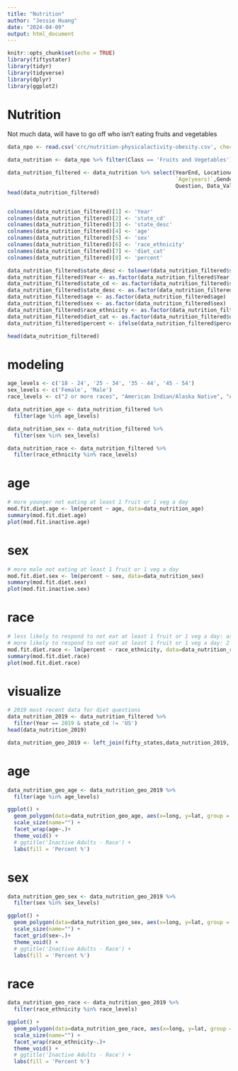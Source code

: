 ```yaml
---
title: "Nutrition"
author: "Jessie Huang"
date: "2024-04-09"
output: html_document
---
```


```r
knitr::opts_chunk$set(echo = TRUE)
library(fiftystater)
library(tidyr)
library(tidyverse)
library(dplyr)
library(ggplot2)
```

# Nutrition
Not much data, will have to go off who isn't eating fruits and vegetables
```r
data_npo <- read.csv('crc/nutrition-physicalactivity-obesity.csv', check.names = FALSE)

data_nutrition <- data_npo %>% filter(Class == 'Fruits and Vegetables')

data_nutrition_filtered <- data_nutrition %>% select(YearEnd, LocationAbbr, LocationDesc,
                                                     `Age(years)`,Gender,`Race/Ethnicity`, 
                                                     Question, Data_Value)
head(data_nutrition_filtered)
```
```r

```

```r
colnames(data_nutrition_filtered)[1] <- 'Year'
colnames(data_nutrition_filtered)[2] <- 'state_cd'
colnames(data_nutrition_filtered)[3] <- 'state_desc'
colnames(data_nutrition_filtered)[4] <- 'age'
colnames(data_nutrition_filtered)[5] <- 'sex'
colnames(data_nutrition_filtered)[6] <- 'race_ethnicity'
colnames(data_nutrition_filtered)[7] <- 'diet_cat'
colnames(data_nutrition_filtered)[8] <- 'percent'

data_nutrition_filtered$state_desc <- tolower(data_nutrition_filtered$state_desc)
data_nutrition_filtered$Year <- as.factor(data_nutrition_filtered$Year)
data_nutrition_filtered$state_cd <- as.factor(data_nutrition_filtered$state_cd)
data_nutrition_filtered$state_desc <- as.factor(data_nutrition_filtered$state_desc)
data_nutrition_filtered$age <- as.factor(data_nutrition_filtered$age)
data_nutrition_filtered$sex <- as.factor(data_nutrition_filtered$sex)
data_nutrition_filtered$race_ethnicity <- as.factor(data_nutrition_filtered$race_ethnicity)
data_nutrition_filtered$diet_cat <- as.factor(data_nutrition_filtered$diet_cat)
data_nutrition_filtered$percent <- ifelse(data_nutrition_filtered$percent!=0.0, data_nutrition_filtered$percent/100, 0.0)

head(data_nutrition_filtered)
```



# modeling

```r
age_levels <- c('18 - 24', '25 - 34', '35 - 44', '45 - 54')
sex_levels <- c('Female', 'Male')
race_levels <- c("2 or more races", "American Indian/Alaska Native", "Asian", "Hawaiian/Pacific Islander", "Hispanic", "Non-Hispanic Black", "Non-Hispanic White", "Other")

data_nutrition_age <- data_nutrition_filtered %>% 
  filter(age %in% age_levels)

data_nutrition_sex <- data_nutrition_filtered %>% 
  filter(sex %in% sex_levels)

data_nutrition_race <- data_nutrition_filtered %>% 
  filter(race_ethnicity %in% race_levels)
```

# age
```r
# more younger not eating at least 1 fruit or 1 veg a day
mod.fit.diet.age <- lm(percent ~ age, data=data_nutrition_age)
summary(mod.fit.diet.age)
plot(mod.fit.inactive.age)
```

# sex
```r
# more male not eating at least 1 fruit or 1 veg a day
mod.fit.diet.sex <- lm(percent ~ sex, data=data_nutrition_sex)
summary(mod.fit.diet.sex)
plot(mod.fit.inactive.sex)
```
# race
```r
# less likely to respond to not eat at least 1 fruit or 1 veg a day: asian, white, other
# more likely to respond to not eat at least 1 fruit or 1 veg a day: 2 or more races, american indian or alaska native, hawaiian/pacific islander, hispanic, black
mod.fit.diet.race <- lm(percent ~ race_ethnicity, data=data_nutrition_race)
summary(mod.fit.diet.race)
plot(mod.fit.diet.race)
```


# visualize

```r
# 2019 most recent data for diet questions
data_nutrition_2019 <- data_nutrition_filtered %>% 
  filter(Year == 2019 & state_cd != 'US')
head(data_nutrition_2019)

data_nutrition_geo_2019 <- left_join(fifty_states,data_nutrition_2019, by='state_desc')
```
# age

```r
data_nutrition_geo_age <- data_nutrition_geo_2019 %>%
  filter(age %in% age_levels)
```

```r
ggplot() + 
  geom_polygon(data=data_nutrition_geo_age, aes(x=long, y=lat, group = group, fill=percent), color='white') +
  scale_size(name="") + 
  facet_wrap(age~.)+
  theme_void() +
  # ggtitle('Inactive Adults - Race') + 
  labs(fill = 'Percent %')
```

# sex

```r
data_nutrition_geo_sex <- data_nutrition_geo_2019 %>%
  filter(sex %in% sex_levels)
```

```r
ggplot() + 
  geom_polygon(data=data_nutrition_geo_sex, aes(x=long, y=lat, group = group, fill=percent), color='white') +
  scale_size(name="") + 
  facet_grid(sex~.)+
  theme_void() +
  # ggtitle('Inactive Adults - Race') + 
  labs(fill = 'Percent %')
```

# race

```r
data_nutrition_geo_race <- data_nutrition_geo_2019 %>%
  filter(race_ethnicity %in% race_levels)
```

```r
ggplot() + 
  geom_polygon(data=data_nutrition_geo_race, aes(x=long, y=lat, group = group, fill=percent), color='white') +
  scale_size(name="") + 
  facet_wrap(race_ethnicity~.)+
  theme_void() +
  # ggtitle('Inactive Adults - Race') + 
  labs(fill = 'Percent %')
```

